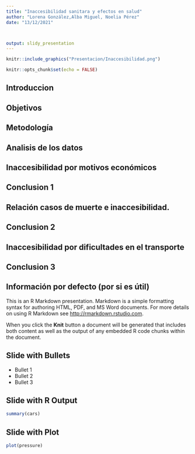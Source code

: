 ```yaml
---
title: "Inaccesibilidad sanitara y efectos en salud"
author: "Lorena González,Alba Miguel, Noelia Pérez"
date: "13/12/2021"



output: slidy_presentation
---
```

```r

knitr::include_graphics("Presentacion/Inaccesibilidad.png")

```

```r
knitr::opts_chunk$set(echo = FALSE)
```



## Introduccion

## Objetivos

## Metodología

## Analisis de los datos

## Inaccesibilidad por motivos económicos

## Conclusion 1

## Relación casos de muerte e inaccesibilidad.

## Conclusion 2

## Inaccesibilidad por dificultades en el transporte

## Conclusion 3


## Información por defecto (por si es útil)
This is an R Markdown presentation. Markdown is a simple formatting syntax for authoring HTML, PDF, and MS Word documents. For more details on using R Markdown see <http://rmarkdown.rstudio.com>.

When you click the **Knit** button a document will be generated that includes both content as well as the output of any embedded R code chunks within the document.

## Slide with Bullets

- Bullet 1
- Bullet 2
- Bullet 3

## Slide with R Output

```r
summary(cars)
```

## Slide with Plot

```r
plot(pressure)
```

